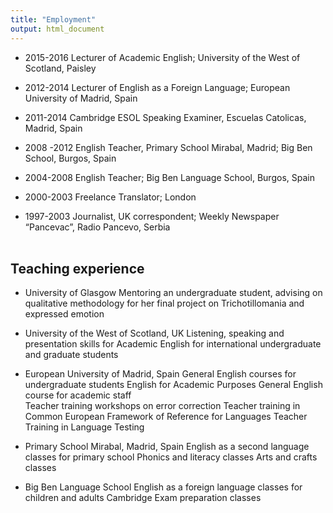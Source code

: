 ```yaml
---
title: "Employment"
output: html_document
---
```



* 2015-2016 	Lecturer of Academic English; University of the West of Scotland, Paisley

* 2012-2014 	Lecturer of English as a Foreign Language; European University of Madrid, Spain

* 2011-2014	Cambridge ESOL Speaking Examiner, Escuelas Catolicas, Madrid, Spain

* 2008 -2012 	English Teacher, Primary School Mirabal, Madrid; Big Ben School, Burgos, Spain

* 2004-2008	English Teacher; Big Ben Language School, Burgos, Spain

* 2000-2003 	Freelance Translator; London

* 1997-2003 	Journalist, UK correspondent; Weekly Newspaper “Pancevac”, Radio Pancevo, Serbia
<br><br>

## Teaching experience

* University of Glasgow
Mentoring an undergraduate student, advising on qualitative methodology for her final project on Trichotillomania and expressed emotion 

* University of the West of Scotland, UK
Listening, speaking and presentation skills for Academic English for international undergraduate and graduate students

* European University of Madrid, Spain
    General English courses for undergraduate students
    English for Academic Purposes
    General English course for academic staff  
    Teacher training workshops on error correction
    Teacher training in Common European Framework of Reference       for Languages
    Teacher Training in Language Testing

* Primary School Mirabal, Madrid, Spain
English as a second language classes for primary school
Phonics and literacy classes
Arts and crafts classes

* Big Ben Language School
English as a foreign language classes for children and adults
Cambridge Exam preparation classes 

